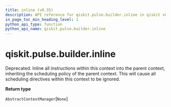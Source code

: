 ```yaml
---
title: inline (v0.35)
description: API reference for qiskit.pulse.builder.inline in qiskit v0.35
in_page_toc_min_heading_level: 1
python_api_type: function
python_api_name: qiskit.pulse.builder.inline
---
```


<span id="qiskit-pulse-builder-inline" />

# qiskit.pulse.builder.inline

<Function id="qiskit.pulse.builder.inline" isDedicatedPage={true} github="https://github.com/qiskit/qiskit/tree/stable/0.20/qiskit/pulse/builder.py" signature="inline()">
  Deprecated. Inline all instructions within this context into the parent context, inheriting the scheduling policy of the parent context.

  <Admonition title="Warning" type="caution">
    This will cause all scheduling directives within this context to be ignored.
  </Admonition>

  **Return type**

  `AbstractContextManager`\[`None`]
</Function>

